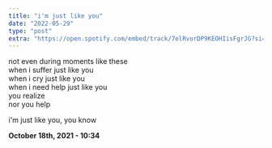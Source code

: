 ```yaml
---
title: "i'm just like you"
date: "2022-05-29"
type: "post"
extra: "https://open.spotify.com/embed/track/7elRvorDP9KEOHIisFgrJG?si=6988adac38ef42fc"
---
```


not even during moments like these<br/>
when i suffer just like you<br/>
when i cry just like you<br/>
when i need help just like you<br/>
you realize<br/>
nor you help

i'm just like you, you know

**October 18th, 2021 - 10:34**
